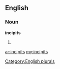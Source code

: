 ==English==

===Noun===
'''incipits'''

# {{plural of|[[incipit]]}}

[[Category:English plurals]]

[[ar:incipits]]
[[my:incipits]]